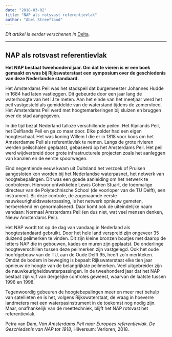 ```yaml
---
date: "2018-03-02"
title: "NAP als rotsvast referentievlak"
author: "Abel Streefland"
---
```


_Dit artikel is eerder verschenen in_ [Delta](https://www.delta.tudelft.nl/article/tu-historie-nap-als-rotsvast-referentievlak)_._

---

## NAP als rotsvast referentievlak

**Het NAP bestaat tweehonderd jaar. Om dat te vieren is er een boek gemaakt en was bij Rijkswaterstaat een symposium over de geschiedenis van deze Nederlandse standaard.**

Het Amsterdams Peil was het stadspeil dat burgemeester Johannes Hudde in 1684 had laten vastleggen. Dit gebeurde door een jaar lang de waterhoogte van het IJ te meten. Aan het einde van het meetjaar werd het peil vastgesteld als gemiddelde van de waterstand tijdens de zomervloed. Het Amsterdams Peil werd met hoogtemarkeringen bij sluizen en bruggen over de stad aangegeven.

In die tijd bezat Nederland talloze verschillende peilen. Het Rijnlands Peil, het Delflands Peil en ga zo maar door. Elke polder had een eigen hoogteschaal. Het was koning Willem I die er in 1818 voor koos om het Amsterdamse Peil als referentievlak te nemen. Langs de grote rivieren werden peilschalen geplaatst, gebaseerd op het Amsterdams Peil. Het peil werd wijdverbreid door grote infrastructurele projecten zoals het aanleggen van kanalen en de eerste spoorwegen.

Eind negentiende eeuw kwam uit Duitsland het verzoek of Pruisen aangesloten kon worden bij het Nederlandse waterpasnet, het netwerk van hoogtebepalingen. Dit was een goede aanleiding om het netwerk te controleren. Hiervoor ontwikkelde Lewis Cohen Stuart, de toenmalige directeur van de Polytechnische School (de voorloper van de TU Delft), een instrument. Bij deze controle, de zogenaamde eerste nauwkeurigheidswaterpassing, is het netwerk opnieuw gemeten, herberekend en genormaliseerd. Daar komt ook de uiteindelijke naam vandaan: Normaal Amsterdams Peil (en dus niet, wat veel mensen denken, Nieuw Amsterdams Peil).

Het NAP wordt tot op de dag van vandaag in Nederland als hoogtestandaard gebruikt. Door het hele land verspreid zijn ongeveer 35 duizend peilmerken te vinden. Dit zijn kleine bronzen boutjes met daarop de letters NAP die in gebouwen, kades en muren zijn geplaatst. De onderlinge hoogteverschillen tussen deze peilmerken zijn vastgelegd. Ook het oude hoofdgebouw van de TU, aan de Oude Delft 95, heeft zo’n merkteken. Omdat de bodem in beweging is bepaalt Rijkswaterstaat elke tien jaar opnieuw de hoogte van de belangrijkste peilmerken. Veel uitgebreider zijn de nauwkeurigheidswaterpassingen. In de tweehonderd jaar dat het NAP bestaat zijn vijf van dergelijke controles geweest, waarvan de laatste tussen 1996 en 1998.

Tegenwoordig gebeuren de hoogtebepalingen meer en meer met behulp van satellieten en is het, volgens Rijkswaterstaat, de vraag in hoeverre landmeters met een waterpasinstrument in de toekomst nog nodig zijn. Maar, onafhankelijk van de meettechniek, blijft het NAP rotsvast het referentievlak.

Petra van Dam, _Van Amsterdams Peil naar Europees referentievlak. De Geschiedenis van NAP tot 1918_, Hilversum: Verloren, 2018.

